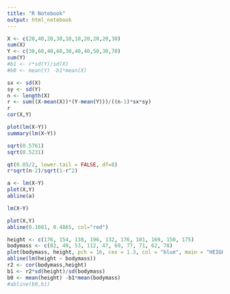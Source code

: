 ```yaml
---
title: "R Notebook"
output: html_notebook
---
```

```r
X <- c(20,40,20,30,10,10,20,20,20,30)
sum(X)
Y <- c(30,60,40,60,30,40,40,50,30,70)
sum(Y)
#b1 <- r*sd(Y)/sd(X)
#b0 <- mean(Y) -b1*mean(X)
```

```r
sx <- sd(X)
sy <- sd(Y)
n <- length(X)
r <- sum((X-mean(X))*(Y-mean(Y)))/((n-1)*sx*sy)
r
cor(X,Y)

```

```r
plot(lm(X~Y))
summary(lm(X~Y))
```

```r
sqrt(0.5761)
sqrt(0.5231)
```
```r
qt(0.05/2, lower.tail = FALSE, df=8)
r*sqrt(n-2)/sqrt(1-r^2)
```

```r
a <- lm(X~Y)
plot(X,Y)
abline(a)
```

```r
lm(X~Y)
```

```r
plot(X,Y)
abline(0.1081, 0.4865, col="red")
```




```r
height <- c(176, 154, 138, 196, 132, 176, 181, 169, 150, 175)
bodymass <- c(82, 49, 53, 112, 47, 69, 77, 71, 62, 78)
plot(bodymass, height, pch = 16, cex = 1.3, col = "blue", main = "HEIGHT PLOTTED AGAINST BODY MASS", xlab = "BODY MASS (kg)", ylab = "HEIGHT (cm)")
abline(lm(height ~ bodymass))
r2 <- cor(bodymass,height)
b1 <- r2*sd(height)/sd(bodymass)
b0 <- mean(height) -b1*mean(bodymass)
#abline(b0,b1)
```

